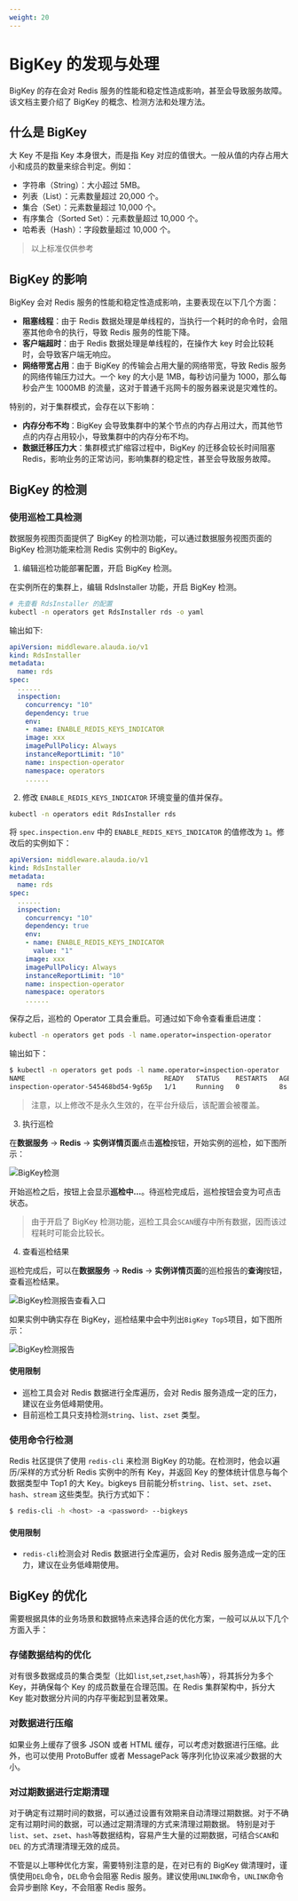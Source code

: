 ```yaml
---
weight: 20
---
```


# BigKey 的发现与处理

BigKey 的存在会对 Redis 服务的性能和稳定性造成影响，甚至会导致服务故障。该文档主要介绍了 BigKey 的概念、检测方法和处理方法。

## 什么是 BigKey

大 Key 不是指 Key 本身很大，而是指 Key 对应的值很大。一般从值的内存占用大小和成员的数量来综合判定。例如：

* 字符串（String）：大小超过 5MB。
* 列表（List）：元素数量超过 20,000 个。
* 集合（Set）：元素数量超过 10,000 个。
* 有序集合（Sorted Set）：元素数量超过 10,000 个。
* 哈希表（Hash）：字段数量超过 10,000 个。

> 以上标准仅供参考

## BigKey 的影响

BigKey 会对 Redis 服务的性能和稳定性造成影响，主要表现在以下几个方面：

* **阻塞线程**：由于 Redis 数据处理是单线程的，当执行一个耗时的命令时，会阻塞其他命令的执行，导致 Redis 服务的性能下降。
* **客户端超时**：由于 Redis 数据处理是单线程的，在操作大 key 时会比较耗时，会导致客户端无响应。
* **网络带宽占用**：由于 BigKey 的传输会占用大量的网络带宽，导致 Redis 服务的网络传输压力过大。一个 key 的大小是 1MB，每秒访问量为 1000，那么每秒会产生 1000MB 的流量，这对于普通千兆网卡的服务器来说是灾难性的。

特别的，对于集群模式，会存在以下影响：

* **内存分布不均**：BigKey 会导致集群中的某个节点的内存占用过大，而其他节点的内存占用较小，导致集群中的内存分布不均。
* **数据迁移压力大**：集群模式扩缩容过程中，BigKey 的迁移会较长时间阻塞 Redis，影响业务的正常访问，影响集群的稳定性，甚至会导致服务故障。

## BigKey 的检测

### 使用巡检工具检测

数据服务视图页面提供了 BigKey 的检测功能，可以通过数据服务视图页面的 BigKey 检测功能来检测 Redis 实例中的 BigKey。

1. 编辑巡检功能部署配置，开启 BigKey 检测。

在实例所在的集群上，编辑 RdsInstaller 功能，开启 BigKey 检测。

```bash
# 先查看 RdsInstaller 的配置
kubectl -n operators get RdsInstaller rds -o yaml
```

输出如下:

```yaml
apiVersion: middleware.alauda.io/v1
kind: RdsInstaller
metadata:
  name: rds
spec:
  ......
  inspection:
    concurrency: "10"
    dependency: true
    env:
    - name: ENABLE_REDIS_KEYS_INDICATOR
    image: xxx
    imagePullPolicy: Always
    instanceReportLimit: "10"
    name: inspection-operator
    namespace: operators
    ......
```

2. 修改 `ENABLE_REDIS_KEYS_INDICATOR` 环境变量的值并保存。

```bash
kubectl -n operators edit RdsInstaller rds
```

将 `spec.inspection.env` 中的 `ENABLE_REDIS_KEYS_INDICATOR` 的值修改为 `1`。修改后的实例如下：

```yaml
apiVersion: middleware.alauda.io/v1
kind: RdsInstaller
metadata:
  name: rds
spec:
  ......
  inspection:
    concurrency: "10"
    dependency: true
    env:
    - name: ENABLE_REDIS_KEYS_INDICATOR
      value: "1"
    image: xxx
    imagePullPolicy: Always
    instanceReportLimit: "10"
    name: inspection-operator
    namespace: operators
    ......
```

保存之后，巡检的 Operator 工具会重启。可通过如下命令查看重启进度：

```bash
kubectl -n operators get pods -l name.operator=inspection-operator
```

输出如下：

```bash
$ kubectl -n operators get pods -l name.operator=inspection-operator
NAME                                   READY   STATUS    RESTARTS   AGE
inspection-operator-545468bd54-9g65p   1/1     Running   0          8s
```

> 注意，以上修改不是永久生效的，在平台升级后，该配置会被覆盖。

3. 执行巡检

在**数据服务** -> **Redis** -> **实例详情页面**点击**巡检**按钮，开始实例的巡检，如下图所示：

![BigKey检测](/zh/img/44redis-bigkey-inspect-entry.png)

开始巡检之后，按钮上会显示**巡检中...**。待巡检完成后，巡检按钮会变为可点击状态。

> 由于开启了 BigKey 检测功能，巡检工具会`SCAN`缓存中所有数据，因而该过程耗时可能会比较长。

4. 查看巡检结果

巡检完成后，可以在**数据服务** -> **Redis** -> **实例详情页面**的巡检报告的**查询**按钮，查看巡检结果。

![BigKey检测报告查看入口](/zh/img/44redis-bigkey-inspect-report-entry.png)

如果实例中确实存在 BigKey，巡检结果中会中列出`BigKey Top5`项目，如下图所示：

![BigKey检测报告](/zh/img/44redis-bigkey-inspect-report.png)

#### 使用限制

* 巡检工具会对 Redis 数据进行全库遍历，会对 Redis 服务造成一定的压力，建议在业务低峰期使用。
* 目前巡检工具只支持检测`string`、`list`、`zset` 类型。

### 使用命令行检测

Redis 社区提供了使用 `redis-cli` 来检测 BigKey 的功能。在检测时，他会以遍历/采样的方式分析 Redis 实例中的所有 Key，并返回 Key 的整体统计信息与每个数据类型中 Top1 的大 Key。bigkeys 目前能分析`string`、`list`、`set`、`zset`、`hash`、`stream` 这些类型。执行方式如下：

```bash
$ redis-cli -h <host> -a <password> --bigkeys
```

#### 使用限制

* `redis-cli`检测会对 Redis 数据进行全库遍历，会对 Redis 服务造成一定的压力，建议在业务低峰期使用。

## BigKey 的优化

需要根据具体的业务场景和数据特点来选择合适的优化方案，一般可以从以下几个方面入手：

### 存储数据结构的优化

对有很多数据成员的集合类型（比如`list`,`set`,`zset`,`hash`等），将其拆分为多个 Key，并确保每个 Key 的成员数量在合理范围。在 Redis 集群架构中，拆分大 Key 能对数据分片间的内存平衡起到显著效果。

### 对数据进行压缩

如果业务上缓存了很多 JSON 或者 HTML 缓存，可以考虑对数据进行压缩。此外，也可以使用 ProtoBuffer 或者 MessagePack 等序列化协议来减少数据的大小。

### 对过期数据进行定期清理

对于确定有过期时间的数据，可以通过设置有效期来自动清理过期数据。对于不确定有过期时间的数据，可以通过定期清理的方式来清理过期数据。
特别是对于`list`、`set`、`zset`、`hash`等数据结构，容易产生大量的过期数据，可结合`SCAN`和`DEL` 的方式清理清理无效的成员。


不管是以上哪种优化方案，需要特别注意的是，在对已有的 BigKey 做清理时，谨慎使用`DEL`命令，`DEL`命令会阻塞 Redis 服务。建议使用`UNLINK`命令，`UNLINK`命令会异步删除 Key，不会阻塞 Redis 服务。

